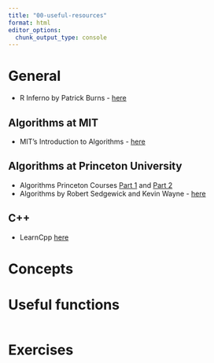 ```yaml
---
title: "00-useful-resources"
format: html
editor_options: 
  chunk_output_type: console
---
```


# General

- R Inferno by Patrick Burns - [here](https://www.burns-stat.com/documents/books/the-r-inferno/)

## Algorithms at MIT
- MIT’s Introduction to Algorithms - [here](https://ocw.mit.edu/courses/6-046j-introduction-to-algorithms-sma-5503-fall-2005/)

## Algorithms at Princeton University
- Algorithms Princeton Courses [Part 1](https://www.coursera.org/learn/algorithms-part1) and [Part 2](https://www.coursera.org/learn/algorithms-part2)
- Algorithms by Robert Sedgewick and Kevin Wayne - [here](https://algs4.cs.princeton.edu/home/)

## C++
- LearnCpp [here](https://www.learncpp.com/)


# Concepts

# Useful functions

```r

```

# Exercises
